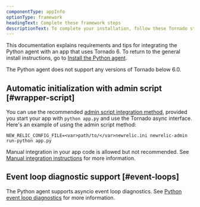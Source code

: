 ```yaml
---
componentType: appInfo
optionType: framework
headingText: Complete these framework steps
descriptionText: To complete your installation, follow these Tornado steps. If you need a different framework, select it at the top of this page.
---
```


This documentation explains requirements and tips for integrating the Python agent with an app that uses Tornado 6. To return to the general install instructions, go to [Install the Python agent](/docs/agents/python-agent/installation-configuration/python-agent-installation).

<Callout variant="important">
  The Python agent does not support any versions of Tornado below 6.0.
</Callout>

## Automatic initialization with admin script [#wrapper-script]

You can use the recommended [admin script integration method](/docs/agents/python-agent/installation-configuration/python-agent-installation#integration), provided you start your app with `python app.py` and use the Tornado async interface. Here's an example of using the admin script method:

```
NEW_RELIC_CONFIG_FILE=<var>path/to/</var>newrelic.ini newrelic-admin run-python app.py
```

Manual integration in your app code is allowed but not recommended. See [Manual integration instructions](/docs/agents/python-agent/installation-configuration/python-agent-integration#manual-integration) for more information.

## Event loop diagnostic support [#event-loops]

The Python agent supports asyncio event loop diagnostics. See [Python event loop diagnostics](/docs/agents/python-agent/supported-features/python-event-loop-diagnostics) for more information.
